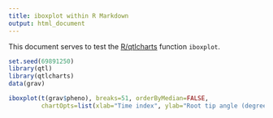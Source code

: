 ```yaml
---
title: iboxplot within R Markdown
output: html_document
---
```


This document serves to test the
[R/qtlcharts](http://kbroman.org/qtlcharts) function `iboxplot`.

```r
set.seed(69891250)
library(qtl)
library(qtlcharts)
data(grav)
```

```r
iboxplot(t(grav$pheno), breaks=51, orderByMedian=FALSE,
         chartOpts=list(xlab="Time index", ylab="Root tip angle (degrees)"))
```
